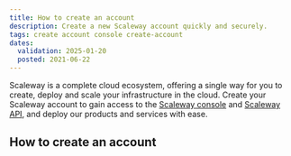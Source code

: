 ```yaml
---
title: How to create an account
description: Create a new Scaleway account quickly and securely.
tags: create account console create-account
dates:
  validation: 2025-01-20
  posted: 2021-06-22
---
```



Scaleway is a complete cloud ecosystem, offering a single way for you to create, deploy and scale your infrastructure in the cloud. Create your Scaleway account to gain access to the [Scaleway console](/account/concepts/#console) and [Scaleway API](https://www.scaleway.com/en/developers/api/), and deploy our products and services with ease.

## How to create an account

<CreateAccount />
